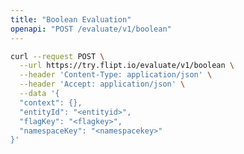 ```yaml
---
title: "Boolean Evaluation"
openapi: "POST /evaluate/v1/boolean"
---
```


<RequestExample>

```bash cURL
curl --request POST \
  --url https://try.flipt.io/evaluate/v1/boolean \
  --header 'Content-Type: application/json' \
  --header 'Accept: application/json' \
  --data '{
  "context": {},
  "entityId": "<entityid>",
  "flagKey": "<flagkey>",
  "namespaceKey": "<namespacekey>"
}'
```

</RequestExample>
